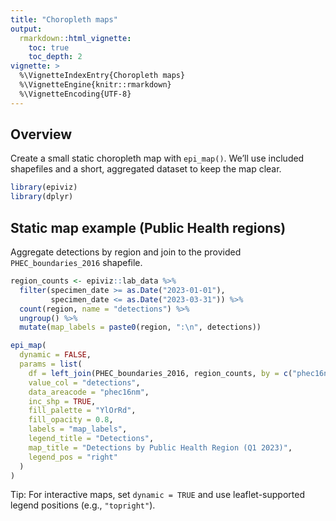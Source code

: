 ```yaml
---
title: "Choropleth maps"
output:
  rmarkdown::html_vignette:
    toc: true
    toc_depth: 2
vignette: >
  %\VignetteIndexEntry{Choropleth maps}
  %\VignetteEngine{knitr::rmarkdown}
  %\VignetteEncoding{UTF-8}
---
```


## Overview

Create a small static choropleth map with `epi_map()`. We’ll use included shapefiles and a short, aggregated dataset to keep the map clear.

```r
library(epiviz)
library(dplyr)
```

## Static map example (Public Health regions)

Aggregate detections by region and join to the provided `PHEC_boundaries_2016` shapefile.

```r
region_counts <- epiviz::lab_data %>%
  filter(specimen_date >= as.Date("2023-01-01"),
         specimen_date <= as.Date("2023-03-31")) %>%
  count(region, name = "detections") %>%
  ungroup() %>%
  mutate(map_labels = paste0(region, ":\n", detections))

epi_map(
  dynamic = FALSE,
  params = list(
    df = left_join(PHEC_boundaries_2016, region_counts, by = c("phec16nm" = "region")),
    value_col = "detections",
    data_areacode = "phec16nm",
    inc_shp = TRUE,
    fill_palette = "YlOrRd",
    fill_opacity = 0.8,
    labels = "map_labels",
    legend_title = "Detections",
    map_title = "Detections by Public Health Region (Q1 2023)",
    legend_pos = "right"
  )
)
```

Tip: For interactive maps, set `dynamic = TRUE` and use leaflet-supported legend positions (e.g., `"topright"`).


